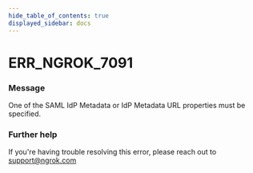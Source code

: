 ```yaml
---
hide_table_of_contents: true
displayed_sidebar: docs
---
```



# ERR_NGROK_7091

### Message
One of the SAML IdP Metadata or IdP Metadata URL properties must be specified.

<ErrorDetails error='err_ngrok_7091' />


### Further help
If you're having trouble resolving this error, please reach out to [support@ngrok.com](mailto:support@ngrok.com?subject=Help%20with%20ERR_NGROK_7091)

